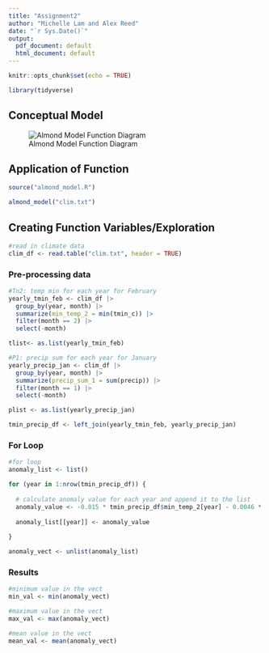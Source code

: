 ```yaml
---
title: "Assignment2"
author: "Michelle Lam and Alex Reed"
date: "`r Sys.Date()`"
output:
  pdf_document: default
  html_document: default
---
```


```r
knitr::opts_chunk$set(echo = TRUE)

library(tidyverse)
```

## Conceptual Model

![Almond Model Function Diagram](almond_yield_diagram.png)

## Application of Function
```r
source("almond_model.R")

almond_model("clim.txt")
```


## Creating Function Variables/Exploration
```r
#read in climate data
clim_df <- read.table("clim.txt", header = TRUE)
```

### Pre-processing data
```r
#Tn2: temp min for each year for February
yearly_tmin_feb <- clim_df |>
  group_by(year, month) |>
  summarize(min_temp_2 = min(tmin_c)) |>
  filter(month == 2) |>
  select(-month)

tlist<- as.list(yearly_tmin_feb)

#P1: precip sum for each year for January
yearly_precip_jan <- clim_df |>
  group_by(year, month) |>
  summarize(precip_sum_1 = sum(precip)) |>
  filter(month == 1) |>
  select(-month)

plist <- as.list(yearly_precip_jan)

tmin_precip_df <- left_join(yearly_tmin_feb, yearly_precip_jan)
```

### For Loop
```r
#for loop
anomaly_list <- list()

for (year in 1:nrow(tmin_precip_df)) {
  
  # calculate anomaly value for each year and append it to the list
  anomaly_value <- -0.015 * tmin_precip_df$min_temp_2[year] - 0.0046 * (tmin_precip_df$min_temp_2[year]**2) - 0.07 * tmin_precip_df$precip_sum_1[year] +0.0043 * (tmin_precip_df$precip_sum_1[year]**2) + 0.28
  
  anomaly_list[[year]] <- anomaly_value
  
} 

anomaly_vect <- unlist(anomaly_list)
```

### Results
```r
#minimum value in the vect
min_val <- min(anomaly_vect)

#maximum value in the vect
max_val <- max(anomaly_vect)

#mean value in the vect
mean_val <- mean(anomaly_vect)
```


